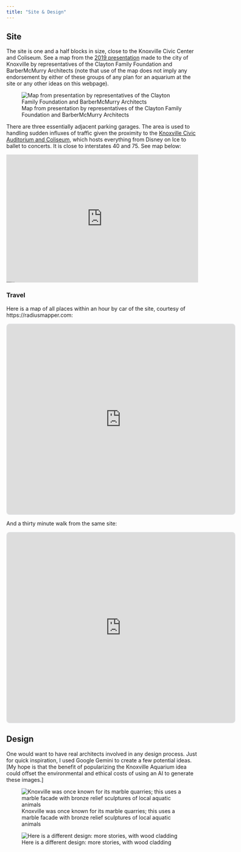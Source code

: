 ```yaml
---
title: "Site & Design"
---
```


## Site

The site is one and a half blocks in size, close to the Knoxville Civic Center and Coliseum. See a map from the [2019 presentation](https://cdnsm5-hosted.civiclive.com/UserFiles/Servers/Server_109478/File/Redevelopment/Science/112119-presentation.pdf) made to the city of Knoxville by representatives of the Clayton Family Foundation and BarberMcMurry Architects (note that use of the map does not imply any endorsement by either of these groups of any plan for an aquarium at the site or any other ideas on this webpage). 

![Map from presentation by representatives of the Clayton Family Foundation and BarberMcMurry Architects](map.png){fig-alt="Map of the site. It shows a irregular plot bordered by Howard Baker Jr. Avenue, Hill Avenue, and James White Parkway just to the east of the Civic Auditorium & Coliseum. There are three nearby parking garages."}

There are three essentially adjacent parking garages. The area is used to handling sudden influxes of traffic given the proximity to the [Knoxville Civic Auditorium and Coliseum](https://www.knoxvillecoliseum.com), which hosts everything from Disney on Ice to ballet to concerts. It is close to interstates 40 and 75. See map below:

<div class="embed-map-responsive"><div class="embed-map-container"><iframe class="embed-map-frame" frameborder="0" scrolling="no" marginheight="0" marginwidth="0" src="https://maps.google.com/maps?width=600&height=400&hl=en&q=800%20Howard%20Baker%20Jr.%20Ave%2C%20Knoxville%2C%20TN%2037915&t=&z=14&ie=UTF8&iwloc=B&output=embed"></iframe><a href="https://cartoongames.io" style="font-size:2px!important;color:gray!important;position:absolute;bottom:0;left:0;z-index:1;max-height:10px;overflow:hidden">Cartoon Games</a><a href="https://heygames.org" style="font-size:2px!important;color:gray!important;position:absolute;bottom:0;left:0;z-index:1;max-height:10px;overflow:hidden">HeyGames</a><a href="https://map-embed.org" style="font-size:2px!important;color:gray!important;position:absolute;bottom:0;left:0;z-index:1;max-height:10px;overflow:hidden">google maps generator</a></div><style>.embed-map-responsive{position:relative;text-align:right;width:100%;height:0;padding-bottom:66.66666666666666%;}.embed-map-container{overflow:hidden;background:none!important;width:100%;height:100%;position:absolute;top:0;left:0;}.embed-map-frame{width:100%!important;height:100%!important;position:absolute;top:0;left:0;}</style></div>

### Travel 

Here is a map of all places within an hour by car of the site, courtesy of https://radiusmapper.com:

<iframe
  src="https://radiusmapper.com/embed/Yd2UePVRep"
  width="600"
  height="500"
  frameborder="0"
  style="border: 1px solid #e5e7eb; border-radius: 0.5rem;"
  title="RadiusMapper - Travel Time Map"
></iframe>


And a thirty minute walk from the same site:

<iframe
  src="https://radiusmapper.com/embed/bEtL7Jfedc"
  width="600"
  height="500"
  frameborder="0"
  style="border: 1px solid #e5e7eb; border-radius: 0.5rem;"
  title="RadiusMapper - Travel Time Map"
></iframe>

## Design

One would want to have real architects involved in any design process. Just for quick inspiration, I used Google Gemini to create a few potential ideas. [My hope is that the benefit of popularizing the Knoxville Aquarium idea could offset the environmental and ethical costs of using an AI to generate these images.]

![Knoxville was once known for its marble quarries; this uses a marble facade with bronze relief sculptures of local aquatic animals](Gemini_Generated_Image_cs3pcfcs3pcfcs3p.png){fig-alt="A Google Gemini rendering of an aquarium building. It reflects the prompt used: Create a photograph of an architecturally interesting aquarium building of about 150,000 square feet. The building should have an exterior with a lot of marble and glass. It is two stories tall. It has a patio on the roof and also some sedum. The building is sited in a park on a hill. The name of the building is the Knoxville Aquarium. We should be able to see fish tanks and similar structures through the windows. The aquarium focuses on freshwater fish from Tennessee. Bronze relief structures of freshwater animals are inset in the facade of the building. A diverse set of people are visiting the aquarium"}


![Here is a different design: more stories, with wood cladding](Gemini_Generated_Image_tfmvktfmvktfmvkt.png){fig-alt="A Google Gemini rendering of an aquarium building. It reflects the prompt used: Create a photograph of an architecturally interesting aquarium building of about 150,000 square feet. It should be clad in wood but with large windows. It is three stories tall. The building is sited in a park on a hill. The name of the building is the Knoxville Aquarium. We should be able to see fish tanks and similar structures through the windows. The aquarium focuses on freshwater fish from Tennessee. Bronze relief structures of freshwater animals are inset in the facade of the building. A diverse set of people are visiting the aquarium"}